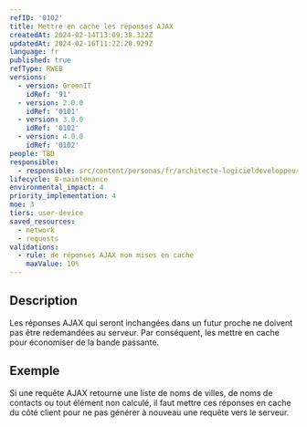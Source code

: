 ```yaml
---
refID: '0102'
title: Mettre en cache les réponses AJAX
createdAt: 2024-02-14T13:09:38.322Z
updatedAt: 2024-02-16T11:22:20.929Z
language: fr
published: true
refType: RWEB
versions:
  - version: GreenIT
    idRef: '91'
  - version: 2.0.0
    idRef: '0101'
  - version: 3.0.0
    idRef: '0102'
  - version: 4.0.0
    idRef: '0102'
people: TBD
responsible:
  - responsible: src/content/personas/fr/architecte-logicieldeveloppeur.mdx
lifecycle: 8-maintenance
environmental_impact: 4
priority_implementation: 4
moe: 3
tiers: user-device
saved_resources:
  - network
  - requests
validations:
  - rule: de réponses AJAX non mises en cache
    maxValue: 10%
---
```


## Description

Les réponses AJAX qui seront inchangées dans un futur proche ne doivent pas être redemandées au serveur. Par conséquent, les mettre en cache pour économiser de la bande passante.

## Exemple

Si une requête AJAX retourne une liste de noms de villes, de noms de contacts ou tout élément non calculé, il faut mettre ces réponses en cache du côté client pour ne pas générer à nouveau une requête vers le serveur.
